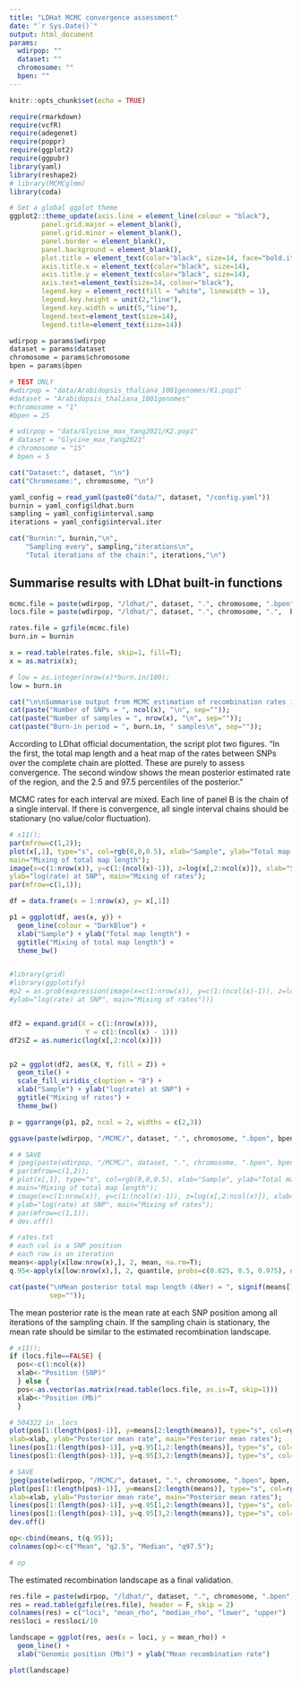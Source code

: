 ```yaml
---
title: "LDHat MCMC convergence assessment"
date: "`r Sys.Date()`"
output: html_document
params:
  wdirpop: ""
  dataset: ""
  chromosome: ""
  bpen: ""
---
```


```r
knitr::opts_chunk$set(echo = TRUE)
```

```r
require(rmarkdown)
require(vcfR)
require(adegenet)
require(poppr)
require(ggplot2)
require(ggpubr)
library(yaml)
library(reshape2)
# library(MCMCglmm)
library(coda)

# Set a global ggplot theme
ggplot2::theme_update(axis.line = element_line(colour = "black"),
        panel.grid.major = element_blank(),
        panel.grid.minor = element_blank(),
        panel.border = element_blank(),
        panel.background = element_blank(),
        plot.title = element_text(color="black", size=14, face="bold.italic",hjust = 0.5),
        axis.title.x = element_text(color="black", size=14),
        axis.title.y = element_text(color="black", size=14),
        axis.text=element_text(size=14, colour="black"),
        legend.key = element_rect(fill = "white", linewidth = 1),
        legend.key.height = unit(2,"line"),
        legend.key.width = unit(5,"line"),
        legend.text=element_text(size=14),
        legend.title=element_text(size=14))
```

```r
wdirpop = params$wdirpop
dataset = params$dataset
chromosome = params$chromosome
bpen = params$bpen

# TEST ONLY
#wdirpop = "data/Arabidopsis_thaliana_1001genomes/K1.pop1"
#dataset = "Arabidopsis_thaliana_1001genomes"
#chromosome = "1"
#bpen = 25

# wdirpop = "data/Glycine_max_Yang2021/K2.pop1"
# dataset = "Glycine_max_Yang2021"
# chromosome = "15"
# bpen = 5
```


```r
cat("Dataset:", dataset, "\n")
cat("Chromosome:", chromosome, "\n")

yaml_config = read_yaml(paste0("data/", dataset, "/config.yaml"))
burnin = yaml_config$ldhat.burn
sampling = yaml_config$interval.samp
iterations = yaml_config$interval.iter

cat("Burnin:", burnin,"\n",
    "Sampling every", sampling,"iterations\n",
    "Total iterations of the chain:", iterations,"\n")
```

## Summarise results with LDhat built-in functions

```r
mcmc.file = paste(wdirpop, "/ldhat/", dataset, ".", chromosome, ".bpen", bpen, ".rates.txt.gz", sep = "")
locs.file = paste(wdirpop, "/ldhat/", dataset, ".", chromosome, ".",  bpen, ".ldhat.locs", sep = "")

rates.file = gzfile(mcmc.file)
burn.in = burnin

x = read.table(rates.file, skip=1, fill=T);
x = as.matrix(x);

# low = as.integer(nrow(x)*burn.in/100);
low = burn.in

cat("\n\nSummarise output from MCMC estimation of recombination rates in INTERVAL (LDhat 2.1)\n\n");
cat(paste("Number of SNPs = ", ncol(x), "\n", sep=""));
cat(paste("Number of samples = ", nrow(x), "\n", sep=""));
cat(paste("Burn-in period = ", burn.in, " samples\n", sep=""));
```




According to LDhat official documentation, the script plot two figures. "In the first, the total map length and a heat map of the rates between SNPs over the complete chain are plotted. These are purely to assess convergence. The second window shows the mean posterior estimated rate of the region, and the 2.5 and 97.5 percentiles of the posterior."


MCMC rates for each interval are mixed. Each line of panel B is the chain of a single interval. If there is convergence, all single interval chains should be stationary (no value/color fluctuation).


```r
# x11();
par(mfrow=c(1,2));
plot(x[,1], type="s", col=rgb(0,0,0.5), xlab="Sample", ylab="Total map length", 
main="Mixing of total map length");
image(x=c(1:nrow(x)), y=c(1:(ncol(x)-1)), z=log(x[,2:ncol(x)]), xlab="Sample", 
ylab="log(rate) at SNP", main="Mixing of rates");
par(mfrow=c(1,1));

df = data.frame(x = 1:nrow(x), y= x[,1])

p1 = ggplot(df, aes(x, y)) +
  geom_line(colour = "DarkBlue") +
  xlab("Sample") + ylab("Total map length") + 
  ggtitle("Mixing of total map length") + 
  theme_bw()


#library(grid)
#library(ggplotify)
#p2 = as.grob(expression(image(x=c(1:nrow(x)), y=c(1:(ncol(x)-1)), z=log(x[,2:ncol(x)]), xlab="Sample", 
#ylab="log(rate) at SNP", main="Mixing of rates")))


df2 = expand.grid(X = c(1:(nrow(x))),
                   Y = c(1:(ncol(x) - 1)))
df2$Z = as.numeric(log(x[,2:ncol(x)]))


p2 = ggplot(df2, aes(X, Y, fill = Z)) +
  geom_tile() +
  scale_fill_viridis_c(option = "B") +
  xlab("Sample") + ylab("log(rate) at SNP") + 
  ggtitle("Mixing of rates") + 
  theme_bw()

p = ggarrange(p1, p2, ncol = 2, widths = c(2,3))

ggsave(paste(wdirpop, "/MCMC/", dataset, ".", chromosome, ".bpen", bpen, ".mixingRates.jpeg", sep = ""), plot = p, dpi = 150, width = 23, height = 12)

# # SAVE
# jpeg(paste(wdirpop, "/MCMC/", dataset, ".", chromosome, ".bpen", bpen, ".mixingRates.jpeg", sep = ""), width = 1280, height = 680)
# par(mfrow=c(1,2));
# plot(x[,1], type="s", col=rgb(0,0,0.5), xlab="Sample", ylab="Total map length", 
# main="Mixing of total map length");
# image(x=c(1:nrow(x)), y=c(1:(ncol(x)-1)), z=log(x[,2:ncol(x)]), xlab="Sample", 
# ylab="log(rate) at SNP", main="Mixing of rates");
# par(mfrow=c(1,1));
# dev.off()
```



```r
# rates.txt
# each col is a SNP position
# each row is an iteration
means<-apply(x[low:nrow(x),], 2, mean, na.rm=T);
q.95<-apply(x[low:nrow(x),], 2, quantile, probs=c(0.025, 0.5, 0.975), na.rm=T);

cat(paste("\nMean posterior total map length (4Ner) = ", signif(means[1], 4), "\n",
          sep=""));
```



The mean posterior rate is the mean rate at each SNP position among all iterations of the sampling chain. If the sampling chain is stationary, the mean rate should be similar to the estimated recombination landscape.

<!-- ```{r plotFig2, message=FALSE, warning=FALSE, echo=FALSE, fig.height = 11, fig.width = 15, fig.align="center", fig.cap = "Posterior rates of the sampling chain."} -->
<!-- plot(figures[[2]]) -->
<!-- ggsave(paste(wdirpop, "/MCMC/", dataset, ".", chromosome, ".bpen", bpen, ".posteriorRates.jpeg", sep = ""), -->
<!--        plot = figures[[2]], device = jpeg(), width = 14, height = 12, dpi = 300) -->
<!-- ``` -->



```r
# x11();
if (locs.file==FALSE) {
  pos<-c(1:ncol(x))
  xlab<-"Position (SNP)"
  } else {
  pos<-as.vector(as.matrix(read.table(locs.file, as.is=T, skip=1)))
  xlab<-"Position (Mb)"
  }

# 504322 in .locs
plot(pos[1:(length(pos)-1)], y=means[2:length(means)], type="s", col=rgb(0,0,0.5), 	
xlab=xlab, ylab="Posterior mean rate", main="Posterior mean rates");
lines(pos[1:(length(pos)-1)], y=q.95[1,2:length(means)], type="s", col=grey(0.75), lty="dotted");
lines(pos[1:(length(pos)-1)], y=q.95[3,2:length(means)], type="s", col=grey(0.75), lty="dotted");

# SAVE
jpeg(paste(wdirpop, "/MCMC/", dataset, ".", chromosome, ".bpen", bpen, ".posteriorRates.jpeg", sep = ""), width = 1280, height = 680)
plot(pos[1:(length(pos)-1)], y=means[2:length(means)], type="s", col=rgb(0,0,0.5), 	
xlab=xlab, ylab="Posterior mean rate", main="Posterior mean rates");
lines(pos[1:(length(pos)-1)], y=q.95[1,2:length(means)], type="s", col=grey(0.75), lty="dotted");
lines(pos[1:(length(pos)-1)], y=q.95[3,2:length(means)], type="s", col=grey(0.75), lty="dotted");
dev.off()
```



```r
op<-cbind(means, t(q.95));
colnames(op)<-c("Mean", "q2.5", "Median", "q97.5");

# op
```


The estimated recombination landscape as a final validation.

```r
res.file = paste(wdirpop, "/ldhat/", dataset, ".", chromosome, ".bpen", bpen, ".res.txt.gz", sep = "")
res = read.table(gzfile(res.file), header = F, skip = 2)
colnames(res) = c("loci", "mean_rho", "median_rho", "lower", "upper")
res$loci = res$loci/10

landscape = ggplot(res, aes(x = loci, y = mean_rho)) +
  geom_line() +
  xlab("Genomic position (Mb)") + ylab("Mean recombination rate")

plot(landscape)
```

